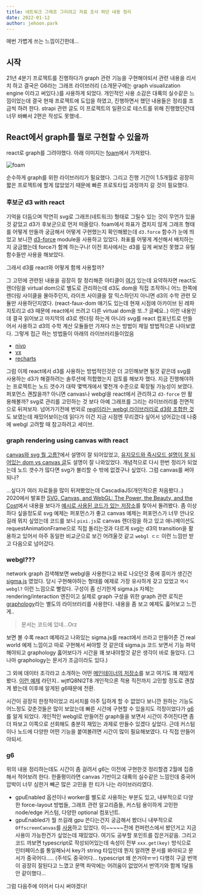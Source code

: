 ```yaml
---
title: 네트워크 그래프 그리려고 자료 조사 하던 내용 정리
date: 2022-01-12
author: jehoon.park
---
```


매번 가볍게 쓰는 느낌이긴한데...

## 시작

21년 4분기 프로젝트를 진행하다가 graph 관련 기능을 구현해야되서 관련 내용을 리서치 하고 결국은 G6라는 그래프 라이브러리 (소개문구에는 graph visualization engine 이라고 써있다.)를 사용하게 되었다.
개인적인 사용 소감은 대륙의 실수같은 느낌이었는데 결국 현재 프로젝트에 도입을 하였고, 진행하면서 했던 내용들은 정리를 조금씩 하려 한다.
strapi 관련 글도 이 프로젝트의 일환으로 테스트를 위해 진행했던건데 너무 바빠서 2편은 작성도 못했네..

## React에서 graph를 뭘로 구현할 수 있을까

react로 graph를 그려야했다. 아래 이미지는 [foam](https://foambubble.github.io/foam/)에서 가져왔다.

![foam](../assets/images/220112/220112-1.png)

순수하게 graph를 위한 라이브러리가 필요했다.
그리고 진행 기간이 1.5개월로 굉장히 짧은 프로젝트에 할게 많았었기 때문에 빠른 프로토타입 과정까지 갈 것이 필요했다.

### 후보군 d3 with react

기억을 더듬으며 막연히 svg로 그래프(네트워크) 형태로 그릴수 있는 것이 무언가 있을것 같았고 d3가 후보군으로 먼저 떠올랐다.
foam에서 좌표가 겹치지 않게 그래프 형태를 어떻게 만들까 궁금해서 어떻게 구현했는지 확인해봤는데 `d3.force` 함수가 눈에 띄었고 보니깐 [d3-force](https://github.com/d3/d3-force) module을 사용하고 있었다.
좌표를 어떻게 계산해서 배치하는지 궁금했는데 force가 함께 하는구나! 이전 회사에서는 d3를 깊게 써보진 못했고 유틸 함수들만 사용을 해보았다.

그래서 d3를 react와 어떻게 함께 사용할까?

그 고민에 관련된 내용을 굉장히 잘 정리해준 아티클이 [여기](https://www.smashingmagazine.com/2018/02/react-d3-ecosystem/) 있는데 요약하자면 react도 렌더링을 virtual dom으로 별도로 관리하는데 d3도 dom을 직접 조작하니 어느 한쪽에 렌더링 사이클을 몰아주던지, 라이프 사이클을 잘 믹스하던지 아니면 d3의 수학 관련 모듈만 사용하던지였다.
(react-faux-dom 얘기도 있는데 현재 시점에 아카이브 된 레파지토리고 d3 때문에 react에서 쓰려고 다른 virtual dom을 또..? 글쎄요..)
이런 내용인데 결국 읽어보고 마지막의 d3로 렌더링 하는게 아니라 svg를 react 컴포넌트로 만들어서 사용하고 d3의 수학 계산 모듈들만 가져다 쓰는 방법이 제일 방법적으론 나아보였다.
그렇게 접근 하는 방법들이 아래의 라이브러리들이었음

* [nivo](https://nivo.rocks/#/)
* [vx](https://vx-demo.vercel.app/)
* [recharts](https://recharts.org/en-US/)

그럼 이제 react에서 d3를 사용하는 방법적인것은 더 고민해보면 될것 같은데 svg를 사용하는 d3가 해결하려는 솔루션에 적합했는지 검토를 해보자 했다.
지금 진행해야하는 프로젝트는 노드 갯수가 대략 몇백개에서 몇천개 수준으로 확장될 가능성이 보였다. 퍼포먼스 괜찮을까? 아니면 canvas나 webgl을 react에서 관리하고 `d3-force` 만 활용해볼까?
svg로 관리를 고민하는 것 보다 아예 그래프를 그리는 라이브러리를 전면적으로 뒤져보자.
넘어가기전에 번외로 [regl이라는 webgl 라이브러리로 d3랑 조합한 것](https://bl.ocks.org/pbeshai/66f1a837ec33f787dace43e1b5039e31)도 보였는데 재밌어보이는데 읽다가 이건 지금 시점엔 무리겠다 싶어서 넘어갔는데 나중에 webgl 고려할 때 참고하려고 세이브.

### graph rendering using canvas with react

[canvas와 svg 뭘 고름?](https://docs.microsoft.com/en-us/previous-versions/windows/internet-explorer/ie-developer/samples/gg193983(v=vs.85)?redirectedfrom=MSDN)에서 설명이 잘 되어있었고,
[유지모드와 즉시모드 설명이 잘 되어있는 dom vs canvas 글](https://www.kirupa.com/html5/dom_vs_canvas.htm)도 설명이 잘 나와있었다. 개념적으로 다시 한번 정리가 되었는데 노드 갯수가 많다면 svg가 불리할 수 밖에 없겠구나 싶었다.
그럼 canvas를 써야되나?

...싶다가 여러 자료들을 많이 뒤져봤었는데 CascadiaJS(개인적으론 처음봤다..) 2020에서 발표한 [SVG, Canvas, and WebGL: The Power, the Beauty, and the Cost](https://www.youtube.com/watch?v=wjtfQ8NI2T8)에서 내용을 보다가 [예시로 사용된 코드가 있는 저장소](https://github.com/ahoak/renderer-benchmark)를 찾아서 돌려봤다.
좀 이상하다 싶을정도로 svg 예제는 퍼포먼스가 좋고 canvas 예제는 퍼포먼스가 너무 안나오길래 뭐지 싶었는데 코드를 보니 `pixi.js`로 canvas 렌더링을 하고 있고 애니메이션도 requestAnimationFrame으로 직접 돌리는것과 다르게 svg는 d3의 transition을 활용하고 있어서 아주 동일한 비교군으로 보긴 어려울것 같고 `webgl ㄷㄷ` 이런 느낌만 받고 다음으로 넘어갔다.

### webgl???

network graph 검색해보면 webgl을 사용한다고 바로 나오던것 중에 흥미가 생긴건 [sigma.js](https://www.sigmajs.org/) 였었다. 당시 구현해야하는 형태를 예제로 가장 유사하게 갖고 있었고 `역시 webgl?` 이런 느낌으로 빨랐다. 
구성이 좀 신기한게 sigma.js 자체는 rendering/interaction 엔진이고 실제로 graph 구성을 위한 graph 관련 로직은 [graphology](https://github.com/graphology/graphology)라는 별도의 라이브러리를 사용한다.
내용을 좀 보고 예제도 훓어보고 느낀게..

> 문서는 코드에 있네...Orz

보면 볼 수록 react 예제라고 나와있는 sigma.js를 react에서 쓰라고 만들어준 건 real world 예제 느낌이고 따로 구현해서 써야할 것 같은데 sigma.js 코드 보면서 기능 파악해야되고 graphology 훓어보다가 시간을 꽤 보내야할것 같은 생각이 바로 들었다. (그나마 graphology는 문서가 조금이라도 있다.)

그 외에 데이터 조각라고 소개하는 어떤 [메인테이너의 저장소](https://github.com/vasturiano)를 보고 여기도 꽤 재밌게 봤다. [이런 예제](https://vasturiano.github.io/react-force-graph/example/highlight/) 라던지.. wjtfQ8NI2T8
개인적으론 적용 직전까지 고민할 정도로 괜찮게 봤는데 이후에 알게된 g6때문에 전환.

시간이 굉장히 한정적이었고 리서치를 아주 딥하게 할 수 없었다 보니깐 원하는 기능도 어느정도 갖춘것들은 많이 보았는데 빠른 시간에 구현할 수 있을지도 걱정이었다가 [g6](https://g6.antv.vision/)를 알게 되었다.
개인적인 webgl로 만들어진 graph들을 보면서 시간이 주어진다면 좀 더 파보고 이쪽으로 선회해도 충분히 재밌는 과제로 만들수 있겠다 싶었다. 근데 커스텀이나 노드에 다양한 어떤 기능을 붙여볼려면 시간이 많이 필요해보였다. 다 직접 만들어야되서.

### g6

위의 내용 정리하는데도 시간이 좀 걸려서 g6는 이전에 구현한것 정리할겸 2월에 집중해서 적어보려 한다. 
한줄평이라면 canvas 기반이고 대륙의 실수같은 느낌인데 중국어 압박이 너무 심한거 빼곤 많은 고민을 한 티가 나는 라이브러리였다.
* gpuEnabled 옵션이나 worker를 별도로 사용하는 부분도 있고, 내부적으로 다양한 force-layout 방법들, 그래프 관련 알고리즘들, 커스텀 용이하게 고민한 node/edge 커스텀, 다양한 optional 컴포넌트.
* gpuEnabled가 뭘 쓰길래 gpu 쓴다는건지 궁금해서 봤더니 내부적으로 `OffscreenCanvas`를 [사용](https://github.com/antvis/G6/blob/6c0bc69e213705e0f6a0eff0d9c0cc59da6bd9a0/packages/pc/src/graph/controller/layout.ts#L347)하고 있었다. 이~~~~~전에 컨퍼런스에서 봤던거고 지금 사용이 가능한건가 싶었는데 재밌었다. 여기도 공부할 포인트를 잡은거같음.
그리고 코드 까보면 typescript로 작성되어있는데 속성이 전부 `xxx.get(key)` 방식으로 인터페이스를 통일해놔서 key가 string 타입인데 뭔지 알려면 문서를 봐야되고 문서가 중국어다..... (주석도 중국어다... typescript 왜 쓴거야ㅠㅠ)
다행히 구글 번역이 굉장히 잘된다고 느꼈고 문맥 파악에는 어려움이 없었어서 번역기와 함께 1달동안 같이했다...

그럼 다음주에 이어서 다시 써야겠다!

